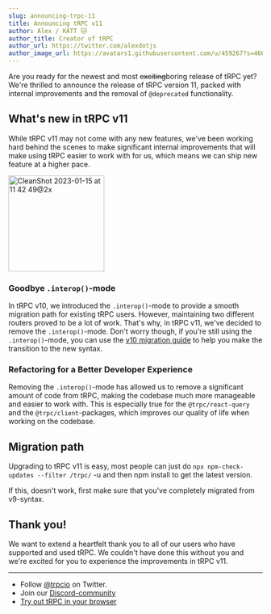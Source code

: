 ```yaml
---
slug: announcing-trpc-11
title: Announcing tRPC v11
author: Alex / KATT 🐱
author_title: Creator of tRPC
author_url: https://twitter.com/alexdotjs
author_image_url: https://avatars1.githubusercontent.com/u/459267?s=460&v=4
---
```



Are you ready for the newest and most ~~exciting~~boring release of tRPC yet? We're thrilled to announce the release of tRPC version 11, packed with internal improvements and the removal of `@deprecated` functionality.

## What's new in tRPC v11

While tRPC v11 may not come with any new features, we've been working hard behind the scenes to make significant internal improvements that will make using tRPC easier to work with for us, which means we can ship new feature at a higher pace.

<img
  width="190"
  alt="CleanShot 2023-01-15 at 11 42 49@2x"
  src="https://user-images.githubusercontent.com/459267/212536152-f29cd19f-7b69-49d0-9bbc-53a7dc07a849.png"
/>

### Goodbye `.interop()`-mode

In tRPC v10, we introduced the `.interop()`-mode to provide a smooth migration path for existing tRPC users. However, maintaining two different routers proved to be a lot of work. That's why, in tRPC v11, we've decided to remove the `.interop()`-mode. Don't worry though, if you're still using the `.interop()`-mode, you can use the [v10 migration guide](#TODO-LINK) to help you make the transition to the new syntax.

### Refactoring for a Better Developer Experience

Removing the `.interop()`-mode has allowed us to remove a significant amount of code from tRPC, making the codebase much more manageable and easier to work with. This is especially true for the `@trpc/react-query` and the `@trpc/client`-packages, which improves our quality of life when working on the codebase.

## Migration path

Upgrading to tRPC v11 is easy, most people can just do `npx npm-check-updates --filter /trpc/` -u and then npm install to get the latest version.

If this, doesn't work, first make sure that you've completely migrated from v9-syntax.

## Thank you!

We want to extend a heartfelt thank you to all of our users who have supported and used tRPC. We couldn't have done this without you and we're excited for you to experience the improvements in tRPC v11.

---

- Follow [@trpcio](https://twitter.com/trpcio) on Twitter.
- Join our [Discord-community](https://trpc.io/discord)
- [Try out tRPC in your browser](https://trpc.io/#try-it-out)

<GithubSponsorButton />
